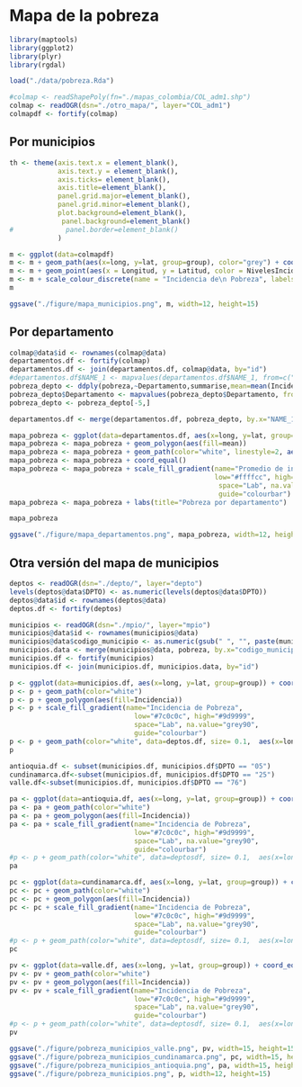 Mapa de la pobreza
========================================================

```r
library(maptools)
library(ggplot2)
library(plyr)
library(rgdal)
```

```r
load("./data/pobreza.Rda")
```

```r
#colmap <- readShapePoly(fn="./mapas_colombia/COL_adm1.shp")
colmap <- readOGR(dsn="./otro_mapa/", layer="COL_adm1")
colmapdf <- fortify(colmap)
```

## Por municipios

```r

th <- theme(axis.text.x = element_blank(), 
            axis.text.y = element_blank(), 
            axis.ticks= element_blank(),
            axis.title=element_blank(),
            panel.grid.major=element_blank(), 
            panel.grid.minor=element_blank(), 
            plot.background=element_blank(), 
             panel.background=element_blank()
#             panel.border=element_blank()
            )

m <- ggplot(data=colmapdf)
m <- m + geom_path(aes(x=long, y=lat, group=group), color="grey") + coord_equal() +th
m <- m + geom_point(aes(x = Longitud, y = Latitud, color = NivelesIncidencia), data = pobreza, alpha = .9)
m <- m + scale_colour_discrete(name = "Incidencia de\n Pobreza", labels=c("<36%", "36%<x<57%", "57%<x<78%", ">78%"))
m

ggsave("./figure/mapa_municipios.png", m, width=12, height=15)
```

## Por departamento


```r


colmap@data$id <- rownames(colmap@data)
departamentos.df <- fortify(colmap)
departamentos.df <- join(departamentos.df, colmap@data, by="id")
#departamentos.df$NAME_1 <- mapvalues(departamentos.df$NAME_1, from=c("Atl\xe1ntico", "Choc\xf3", "C\xf3rdoba", "Vaup\xe9s", "Bol\xedvar", "San Andr\xe9s y Providencia", "Boyac\xe1", "Caquet\xe1", "Guain\xeda","Nari\xf1o", "Quind\xedo"), to =c("Atlántico", "Chocó", "Córdoba", "Vaupés", "Bolívar", "San Andrés y Providencia", "Boyacá", "Caquetá", "Guainía","Nariño", "Quindío"))
pobreza_depto <- ddply(pobreza,~Departamento,summarise,mean=mean(Incidencia))
pobreza_depto$Departamento <- mapvalues(pobreza_depto$Departamento, from = c("C/marca.", "Norte de Sant.", "San Andrés, Prov. y Sta Cat.", "Valle", "Guajira"), to=c("Cundinamarca", "Norte de Santander", "San Andrés y Providencia", "Valle del Cauca", "La Guajira"))
pobreza_depto <- pobreza_depto[-5,]

departamentos.df <- merge(departamentos.df, pobreza_depto, by.x="NAME_1", by.y="Departamento", all.x=T, all.y=F)
```


```r

mapa_pobreza <- ggplot(data=departamentos.df, aes(x=long, y=lat, group=group)) + th
mapa_pobreza <- mapa_pobreza + geom_polygon(aes(fill=mean))
mapa_pobreza <- mapa_pobreza + geom_path(color="white", linestyle=2, aes(group=group))
mapa_pobreza <- mapa_pobreza + coord_equal()
mapa_pobreza <- mapa_pobreza + scale_fill_gradient(name="Promedio de incidencia\nde pobreza por\ndepartamento",
                                                   low="#ffffcc", high="#ff4444", 
                                                    space="Lab", na.value="grey50",
                                                    guide="colourbar")
mapa_pobreza <- mapa_pobreza + labs(title="Pobreza por departamento")

mapa_pobreza

ggsave("./figure/mapa_departamentos.png", mapa_pobreza, width=12, height=15)
```

## Otra versión del mapa de municipios

```r
deptos <- readOGR(dsn="./depto/", layer="depto")
levels(deptos@data$DPTO) <- as.numeric(levels(deptos@data$DPTO))
deptos@data$id <- rownames(deptos@data)
deptos.df <- fortify(deptos)

municipios <- readOGR(dsn="./mpio/", layer="mpio")
municipios@data$id <- rownames(municipios@data)
municipios@data$codigo_municipio <- as.numeric(gsub(" ", "", paste(municipios@data$DPTO, municipios@data$MPIO)))
municipios.data <- merge(municipios@data, pobreza, by.x="codigo_municipio", by.y="Código.Municipio", all.x=T, all.y=F)
municipios.df <- fortify(municipios)
municipios.df <- join(municipios.df, municipios.data, by="id")
```

```r
p <- ggplot(data=municipios.df, aes(x=long, y=lat, group=group)) + coord_equal() + th
p <- p + geom_path(color="white")
p <- p + geom_polygon(aes(fill=Incidencia))
p <- p + scale_fill_gradient(name="Incidencia de Pobreza",
                               low="#7c0c0c", high="#9d9999", 
                               space="Lab", na.value="grey90",
                               guide="colourbar")
p <- p + geom_path(color="white", data=deptos.df, size= 0.1,  aes(x=long, y=lat, group=group))
p
```

```r
antioquia.df <- subset(municipios.df, municipios.df$DPTO == "05")
cundinamarca.df<-subset(municipios.df, municipios.df$DPTO == "25")
valle.df<-subset(municipios.df, municipios.df$DPTO == "76")
```

```r
pa <- ggplot(data=antioquia.df, aes(x=long, y=lat, group=group)) + coord_equal() + th
pa <- pa + geom_path(color="white")
pa <- pa + geom_polygon(aes(fill=Incidencia))
pa <- pa + scale_fill_gradient(name="Incidencia de Pobreza",
                               low="#7c0c0c", high="#9d9999", 
                               space="Lab", na.value="grey90",
                               guide="colourbar")
#p <- p + geom_path(color="white", data=deptosdf, size= 0.1,  aes(x=long, y=lat, group=group))
pa
```

```r
pc <- ggplot(data=cundinamarca.df, aes(x=long, y=lat, group=group)) + coord_equal() + th
pc <- pc + geom_path(color="white")
pc <- pc + geom_polygon(aes(fill=Incidencia))
pc <- pc + scale_fill_gradient(name="Incidencia de Pobreza",
                               low="#7c0c0c", high="#9d9999", 
                               space="Lab", na.value="grey90",
                               guide="colourbar")
#p <- p + geom_path(color="white", data=deptosdf, size= 0.1,  aes(x=long, y=lat, group=group))
pc
```

```r
pv <- ggplot(data=valle.df, aes(x=long, y=lat, group=group)) + coord_equal() + th
pv <- pv + geom_path(color="white")
pv <- pv + geom_polygon(aes(fill=Incidencia))
pv <- pv + scale_fill_gradient(name="Incidencia de Pobreza",
                               low="#7c0c0c", high="#9d9999", 
                               space="Lab", na.value="grey90",
                               guide="colourbar")
#p <- p + geom_path(color="white", data=deptosdf, size= 0.1,  aes(x=long, y=lat, group=group))
pv
```

```r
ggsave("./figure/pobreza_municipios_valle.png", pv, width=15, height=15)
ggsave("./figure/pobreza_municipios_cundinamarca.png", pc, width=15, height=15)
ggsave("./figure/pobreza_municipios_antioquia.png", pa, width=15, height=15)
ggsave("./figure/pobreza_municipios.png", p, width=12, height=15)
```
